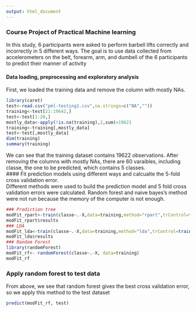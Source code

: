 ```yaml
---
output: html_document
---
```

### Course Project of Practical Machine learning

In this study, 6 participants were asked to perform barbell lifts correctly and incorrectly in 5 different ways. The goal is to use data collected from accelerometers on the belt, forearm, arm, and dumbell of the 6 participants to predict their manner of activity

#### Data loading, preprocessing and exploratory analysis   
First, we loaded the training data and remove the column with mostly NAs.   
```r
library(caret)
test<-read.csv("pml-testing1.csv",na.strings=c("NA",""))
training<-test[21:19642,]
test<-test[1:20,]
mostly_data<-apply(!is.na(training),2,sum)>19621
training<-training[,mostly_data]
test<-test[,mostly_data]
dim(training)
summary(training)
```   
We can see that the training dataset contains 19622 observations. After removing the columns with mostly NAs, there are 60 varaibles, including classe, the one to be predicted, which contains 5 classes.   
#### Fit prediction models using different ways and calcualte the 5-fold cross validation error.   
Different methods were used to build the prediction model and 5 fold cross validation errors were calculated. Random forest and naive bayes's method were not run because the memory of the computer is not enough.   
```r
### Prediction tree
modFit_rpart<-train(classe~.-X,data=training,method="rpart",trControl=trainControl(method="cv",number=5))
modFit_rpart$results
### LDA
modFit_lda<-train(classe~.-X,data=training,method="lda",trControl=trainControl(method="cv",number=5))
modFit_lda$results
### Random Forest
library(randomForest)
modFit_rf<- randomForest(classe~.-X, data=training)
modFit_rf
```   
### Apply random forest to test data
From above, we see that random forest gives the best cross validation error, so we apply this method to the test dataset
```r
predict(modFit_rf, test)
```   
